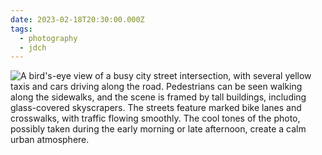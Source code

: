 ```yaml
---
date: 2023-02-18T20:30:00.000Z
tags:
  - photography
  - jdch
---
```

![A bird's-eye view of a busy city street intersection, with several yellow taxis and cars driving along the road. Pedestrians can be seen walking along the sidewalks, and the scene is framed by tall buildings, including glass-covered skyscrapers. The streets feature marked bike lanes and crosswalks, with traffic flowing smoothly. The cool tones of the photo, possibly taken during the early morning or late afternoon, create a calm urban atmosphere.](/assets/photos/20230218-IMG_4862.jpg)
